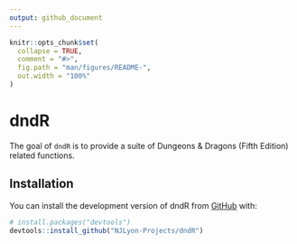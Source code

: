 ```yaml
---
output: github_document
---
```


<!-- README.md is generated from README.Rmd. Please edit that file -->

```r
knitr::opts_chunk$set(
  collapse = TRUE,
  comment = "#>",
  fig.path = "man/figures/README-",
  out.width = "100%"
)
```

# dndR

<!-- badges: start -->
<!-- badges: end -->

The goal of `dndR` is to provide a suite of Dungeons & Dragons (Fifth Edition) related functions.

## Installation

You can install the development version of dndR from [GitHub](https://github.com/) with:

``` r
# install.packages("devtools")
devtools::install_github("NJLyon-Projects/dndR")
```




